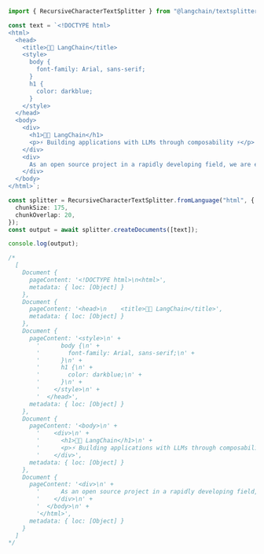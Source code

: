 ```typescript
import { RecursiveCharacterTextSplitter } from "@langchain/textsplitters";

const text = `<!DOCTYPE html>
<html>
  <head>
    <title>🦜️🔗 LangChain</title>
    <style>
      body {
        font-family: Arial, sans-serif;
      }
      h1 {
        color: darkblue;
      }
    </style>
  </head>
  <body>
    <div>
      <h1>🦜️🔗 LangChain</h1>
      <p>⚡ Building applications with LLMs through composability ⚡</p>
    </div>
    <div>
      As an open source project in a rapidly developing field, we are extremely open to contributions.
    </div>
  </body>
</html>`;

const splitter = RecursiveCharacterTextSplitter.fromLanguage("html", {
  chunkSize: 175,
  chunkOverlap: 20,
});
const output = await splitter.createDocuments([text]);

console.log(output);

/*
  [
    Document {
      pageContent: '<!DOCTYPE html>\n<html>',
      metadata: { loc: [Object] }
    },
    Document {
      pageContent: '<head>\n    <title>🦜️🔗 LangChain</title>',
      metadata: { loc: [Object] }
    },
    Document {
      pageContent: '<style>\n' +
        '      body {\n' +
        '        font-family: Arial, sans-serif;\n' +
        '      }\n' +
        '      h1 {\n' +
        '        color: darkblue;\n' +
        '      }\n' +
        '    </style>\n' +
        '  </head>',
      metadata: { loc: [Object] }
    },
    Document {
      pageContent: '<body>\n' +
        '    <div>\n' +
        '      <h1>🦜️🔗 LangChain</h1>\n' +
        '      <p>⚡ Building applications with LLMs through composability ⚡</p>\n' +
        '    </div>',
      metadata: { loc: [Object] }
    },
    Document {
      pageContent: '<div>\n' +
        '      As an open source project in a rapidly developing field, we are extremely open to contributions.\n' +
        '    </div>\n' +
        '  </body>\n' +
        '</html>',
      metadata: { loc: [Object] }
    }
  ]
*/
```
